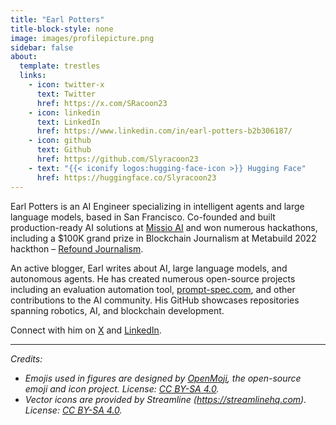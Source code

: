 ```yaml
---
title: "Earl Potters"
title-block-style: none
image: images/profilepicture.png
sidebar: false
about:
  template: trestles
  links:
    - icon: twitter-x
      text: Twitter
      href: https://x.com/SRacoon23
    - icon: linkedin
      text: LinkedIn
      href: https://www.linkedin.com/in/earl-potters-b2b306187/
    - icon: github
      text: Github
      href: https://github.com/Slyracoon23
    - text: "{{< iconify logos:hugging-face-icon >}} Hugging Face"
      href: https://huggingface.co/Slyracoon23
---
```


<style>
#title-block-header {
    display: none !important;
}
</style>

Earl Potters is an AI Engineer specializing in intelligent agents and large language models, based in San Francisco. Co-founded and built production-ready AI solutions at [Missio AI](https://missio.ai) and won numerous hackathons, including a $100K grand prize in Blockchain Journalism at Metabuild 2022 hackthon -- [Refound Journalism](https://devpost.com/software/refound-journalism?_gl=1*wxfx66*_gcl_au*Nzk4NzIyNTUyLjE3NDAxNjYyNTY.*_ga*ODc4NzM1MTEyLjE3NDAxNjYyNTY.*_ga_0YHJK3Y10M*MTc0MTIxMzYzNi4yLjEuMTc0MTIxMzY3OS4wLjAuMA..).

An active blogger, Earl writes about AI, large language models, and autonomous agents. He has created numerous open-source projects including an evaluation automation tool, [prompt-spec.com](https://prompt-spec.com), and other contributions to the AI community. His GitHub showcases repositories spanning robotics, AI, and blockchain development.

Connect with him on [X](https://x.com/SRacoon23) and [LinkedIn](https://www.linkedin.com/in/earl-potters-b2b306187/).

<hr>

*Credits:*

* *Emojis used in figures are designed by [OpenMoji](https://openmoji.org/), the open-source emoji and icon project. License: [CC BY-SA 4.0](https://creativecommons.org/licenses/by-sa/4.0/#).*
* *Vector icons are provided by Streamline ([https://streamlinehq.com](https://streamlinehq.com)). License: [CC BY-SA 4.0](https://creativecommons.org/licenses/by-sa/4.0/#).*